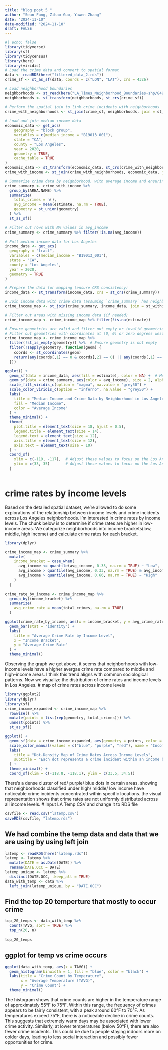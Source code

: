 ```yaml
---
title: "blog post 5 "
author: "Sean Fung, Zihao Guo, Yawen Zhang"
date: "2024-11-10"
date-modified: "2024-11-10"
draft: FALSE
---
```


```r
#| echo: false
library(tidyverse)
library(sf)
library(tidycensus)
library(here)
library(viridis)
# Load the crime data and convert to spatial format
data <- readRDS(here("filtered_data_2.rds"))
crime_sf <- st_as_sf(data, coords = c("LON", "LAT"), crs = 4326)

# Load neighborhood boundaries
neighborhoods <- st_read(here("LA_Times_Neighborhood_Boundaries-shp/8494cd42-db48-4af1-a215-a2c8f61e96a22020328-1-621do0.x5yiu.shp"))
neighborhoods <- st_transform(neighborhoods, st_crs(crime_sf))

# Perform the spatial join to link crime incidents with neighborhoods
crime_with_neighborhoods <- st_join(crime_sf, neighborhoods, join = st_within)

# Load and join median income data
economic_data <- get_acs(
    geography = "block group",
    variables = c(median_income = "B19013_001"),
    state = "CA",
    county = "Los Angeles",
    year = 2020,
    geometry = TRUE,
    cache_table = TRUE
)
economic_data <- st_transform(economic_data, st_crs(crime_with_neighborhoods))
crime_with_income <- st_join(crime_with_neighborhoods, economic_data, join = st_within)

# Summarize crime data by neighborhood, with average income and ensuring valid geometry
crime_summary <- crime_with_income %>%
  group_by(AREA.NAME) %>%
  summarize(
    total_crimes = n(),
    avg_income = mean(estimate, na.rm = TRUE),
    geometry = st_union(geometry)
  ) %>%
  st_as_sf()

# Filter out rows with NA values in avg_income
crime_summary <- crime_summary %>% filter(!is.na(avg_income))
```

```r


# Pull median income data for Los Angeles
income_data <- get_acs(
  geography = "tract",
  variables = c(median_income = "B19013_001"),
  state = "CA",
  county = "Los Angeles",
  year = 2020,
  geometry = TRUE
)

# Prepare the data for mapping (ensure CRS consistency)
income_data <- st_transform(income_data, crs = st_crs(crime_summary))

# Join income data with crime data (assuming `crime_summary` has neighborhood geometries)
crime_income_map <- st_join(crime_summary, income_data, join = st_within)

# Filter out areas with missing income data (if needed)
crime_income_map <- crime_income_map %>% filter(!is.na(estimate))
```

```r
# Ensure geometries are valid and filter out empty or invalid geometries
# Filter out geometries with coordinates at (0, 0) or zero degrees west (longitude = 0)
crime_income_map <- crime_income_map %>%
  filter(!st_is_empty(geometry)) %>%  # Ensure geometry is not empty
  filter(!sapply(geometry, function(geom) {
    coords <- st_coordinates(geom)
    return(any(coords[,1] == 0 & coords[,2] == 0) || any(coords[,1] == 0) || any(coords[,2] == 0))
  }))

ggplot() +
  geom_sf(data = income_data, aes(fill = estimate), color = NA) +  # Median income layer
  geom_sf(data = crime_summary, aes(color = avg_income), size = 2, alpha = 0.7) +  # Crime data layer
  scale_fill_viridis_c(option = "magma", na.value = "grey50") +
  scale_color_viridis_c(option = "inferno", na.value = "grey50") +
  labs(
    title = "Median Income and Crime Data by Neighborhood in Los Angeles",
    fill = "Median Income",
    color = "Average Income"
  ) +
  theme_minimal() +
  theme(
    plot.title = element_text(size = 18, hjust = 0.5),
    legend.title = element_text(size = 14),
    legend.text = element_text(size = 12),
    axis.title = element_text(size = 12),
    axis.text = element_text(size = 10)
  ) +
  coord_sf(
    xlim = c(-119, -117),  # Adjust these values to focus on the Los Angeles area
    ylim = c(33, 35)       # Adjust these values to focus on the Los Angeles area
  )



```
# crime rates by income levels
Based on the detailed spatial dataset, we're allowed to do some explorations of the relationship between income levels and crime incidents across Los Angeles neighborhoods. 
I'm interested in crime rates by income levels. The chunk below is to determine if crime rates are higher in low-income areas. We categorize neighborhoods into income brackets(low, middle, high income) and calculate crime rates for each bracket. 
```r
library(dplyr)

crime_income_map <- crime_summary %>%
  mutate(
    income_bracket = case_when(
      avg_income <= quantile(avg_income, 0.33, na.rm = TRUE) ~ "Low",
      avg_income > quantile(avg_income, 0.33, na.rm = TRUE) & avg_income <= quantile(avg_income, 0.66, na.rm = TRUE) ~ "Middle",
      avg_income > quantile(avg_income, 0.66, na.rm = TRUE) ~ "High"
    )
  )

crime_rate_by_income <- crime_income_map %>%
  group_by(income_bracket) %>%
  summarize(
    avg_crime_rate = mean(total_crimes, na.rm = TRUE)
  )

ggplot(crime_rate_by_income, aes(x = income_bracket, y = avg_crime_rate, fill = income_bracket)) +
  geom_bar(stat = "identity") +
  labs(
    title = "Average Crime Rate by Income Level",
    x = "Income Bracket",
    y = "Average Crime Rate"
  ) +
  theme_minimal()


```
Observing the graph we get above, it seems that neighborhoods with low-income levels have a higher avergae crime rate compared to middle and high-income areas. I think this trend aligns with common sociological patterns. Now we visualize the distribution of crime rates and income levels in Los Angeles. 
# map of crime rates across income levels
```r
library(ggplot2)
library(dplyr)
library(sf)
crime_income_expanded <- crime_income_map %>%
  rowwise() %>%
  mutate(points = list(rep(geometry, total_crimes))) %>%
  unnest(points) %>%
  st_as_sf()

ggplot() +
  geom_sf(data = crime_income_expanded, aes(geometry = points, color = income_bracket), size = 0.1, alpha = 0.6) +
  scale_color_manual(values = c("blue", "purple", "red"), name = "Income Bracket") +
  labs(
    title = "Dot-Density Map of Crime Rates Across Income Levels",
    subtitle = "Each dot represents a crime incident within an income bracket"
  ) +
  theme_minimal() +
  coord_sf(xlim = c(-118.8, -118.1), ylim = c(33.5, 34.5))

```
There's a dense cluster of red/ purple/ blue dots in certain areas, showing that neighborhoods classified under high/ middle/ low income have noticeable crime incidents concentrated within specific locations. 
the visual representation shows that crime rates are not uniformly distributed across all income levels. 
# Input LA Temp CSV and change it to RDS file
```r
csvfile <- read.csv("latemp.csv")
saveRDS(csvfile, "latemp.rds")
```
## We had combine the temp data and data that we are using by using left join
```r
latemp <- readRDS(here("latemp.rds"))
latemp <- latemp %>%
  mutate(DATE = as.Date(DATE)) %>%
  rename(DATE.OCC = DATE)
latemp_unique <- latemp %>%
  distinct(DATE.OCC, .keep_all = TRUE)
data_with_temp <- data %>%
  left_join(latemp_unique, by = "DATE.OCC")
```
## Find the top 20 temperture that mostly to occur crime
```r
top_20_temps <- data_with_temp %>%
  count(TAVG, sort = TRUE) %>%
  top_n(20, n)

top_20_temps
```

## ggplot for temp vs crime occurs
```r
ggplot(data_with_temp, aes(x = TAVG)) +
  geom_histogram(binwidth = 1, fill = "blue", color = "black") +
  labs(title = "Crime Count by Temperature",
       x = "Average Temperature (TAVG)",
       y = "Crime Count") +
  theme_minimal()
```
The histogram shows that crime counts are higher in the temperature range of approximately 55°F to 75°F. Within this range, the frequency of crimes appears to be fairly consistent, with a peak around 60°F to 70°F. As temperatures exceed 75°F, there is a noticeable decline in crime counts. This suggests that extremely warm days may be associated with lower crime activity. Similarly, at lower temperatures (below 50°F), there are also fewer crime incidents. This could be due to people staying indoors more on colder days, leading to less social interaction and possibly fewer opportunities for crime.